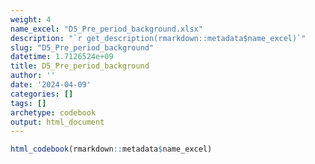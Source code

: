 ```yaml
---
weight: 4
name_excel: "D5_Pre_period_background.xlsx"
description: "`r get_description(rmarkdown::metadata$name_excel)`"
slug: "D5_Pre_period_background"
datetime: 1.7126524e+09
title: D5_Pre_period_background
author: ''
date: '2024-04-09'
categories: []
tags: []
archetype: codebook
output: html_document
---
```


```r
html_codebook(rmarkdown::metadata$name_excel)
```
